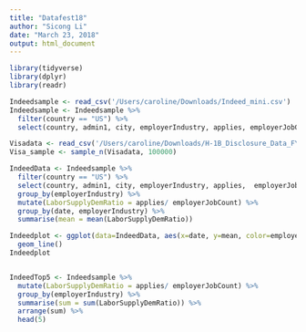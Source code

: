 ```yaml
---
title: "Datafest18"
author: "Sicong Li"
date: "March 23, 2018"
output: html_document
---
```


```r
library(tidyverse)
library(dplyr)
library(readr)
```

```r
Indeedsample <- read_csv('/Users/caroline/Downloads/Indeed_mini.csv')
Indeedsample <- Indeedsample %>%
  filter(country == "US") %>%
  select(country, admin1, city, employerIndustry, applies, employerJobCount, candStatusReviewedCount, jobagedays, date)

Visadata <- read_csv('/Users/caroline/Downloads/H-1B_Disclosure_Data_FY17.csv')
Visa_sample <- sample_n(Visadata, 100000)
```

```r
IndeedData <- Indeedsample %>%
  filter(country == "US") %>%
  select(country, admin1, city, employerIndustry, applies,  employerJobCount, candStatusReviewedCount, jobagedays, date) %>%
  group_by(employerIndustry) %>%
  mutate(LaborSupplyDemRatio = applies/ employerJobCount) %>%
  group_by(date, employerIndustry) %>%
  summarise(mean = mean(LaborSupplyDemRatio))

Indeedplot <- ggplot(data=IndeedData, aes(x=date, y=mean, color=employerIndustry)) +
  geom_line()
Indeedplot
```

```r

```


```r
IndeedTop5 <- Indeedsample %>%
  mutate(LaborSupplyDemRatio = applies/ employerJobCount) %>%
  group_by(employerIndustry) %>%
  summarise(sum = sum(LaborSupplyDemRatio)) %>%
  arrange(sum) %>%
  head(5)
```

